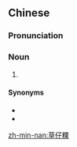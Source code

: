 ==Chinese==
{{zh-forms}}

===Pronunciation===
{{zh-pron
|mn=yl,tc:chháu-仔-kóe
|cat=n
}}

===Noun===
{{zh-noun}}

# ''{{w|caozaiguo}}''

====Synonyms====
* {{zh-l|鼠麴粿}}
* {{zh-l|草麴粿}}

[[zh-min-nan:草仔粿]]